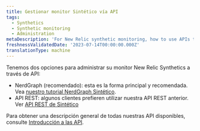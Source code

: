 ```yaml
---
title: Gestionar monitor Sintético vía API
tags:
  - Synthetics
  - Synthetic monitoring
  - Administration
metaDescription: 'For New Relic synthetic monitoring, how to use APIs to manage monitors.'
freshnessValidatedDate: '2023-07-14T00:00:00.000Z'
translationType: machine
---
```


Tenemos dos opciones para administrar su monitor New Relic Synthetics a través de API:

* NerdGraph (recomendado): esta es la forma principal y recomendada. Vea [nuestro tutorial NerdGraph Sintético](/docs/apis/nerdgraph/examples/nerdgraph-synthetics-tutorial).
* API REST: algunos clientes prefieren utilizar nuestra API REST anterior. Ver [API REST de Sintético](/docs/apis/synthetics-rest-api/monitor-examples/manage-synthetics-monitors-rest-api)

Para obtener una descripción general de todas nuestras API disponibles, consulte [Introducción a las API](/docs/apis/getting-started/introduction-new-relic-apis).
